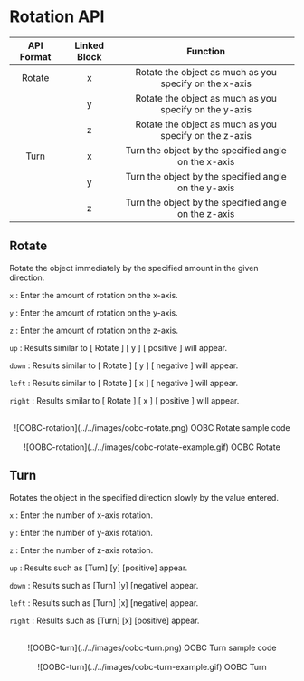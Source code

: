 # Rotation API

| API Format | Linked Block |                        Function                        |
| :--------: | :----------: | :----------------------------------------------------: |
|   Rotate   |      x       | Rotate the object as much as you specify on the x-axis |
|            |      y       | Rotate the object as much as you specify on the y-axis |
|            |      z       | Rotate the object as much as you specify on the z-axis |
|    Turn    |      x       |  Turn the object by the specified angle on the x-axis  |
|            |      y       |  Turn the object by the specified angle on the y-axis  |
|            |      z       |  Turn the object by the specified angle on the z-axis  |

## Rotate

Rotate the object immediately by the specified amount in the given direction.

`x` : Enter the amount of rotation on the x-axis.

`y` : Enter the amount of rotation on the y-axis.

`z` : Enter the amount of rotation on the z-axis.

`up` : Results similar to [ Rotate ] [ y ] [ positive ] will appear.

`down` : Results similar to [ Rotate ] [ y ] [ negative ] will appear.

`left` : Results similar to [ Rotate ] [ x ] [ negative ] will appear.

`right` : Results similar to [ Rotate ] [ x ] [ positive ] will appear.

<br />
<center>
  ![OOBC-rotation](../../images/oobc-rotate.png) OOBC Rotate sample code
</center>

<br />
<center>
  ![OOBC-rotation](../../images/oobc-rotate-example.gif) OOBC Rotate
</center>

## Turn

Rotates the object in the specified direction slowly by the value entered.

`x` : Enter the number of x-axis rotation.

`y` : Enter the number of y-axis rotation.

`z` : Enter the number of z-axis rotation.

`up` : Results such as [Turn] [y] [positive] appear.

`down` : Results such as [Turn] [y] [negative] appear.

`left` : Results such as [Turn] [x] [negative] appear.

`right` : Results such as [Turn] [x] [positive] appear.

<br />
<center>![OOBC-turn](../../images/oobc-turn.png) OOBC Turn sample code</center>

<br />
<center>![OOBC-turn](../../images/oobc-turn-example.gif) OOBC Turn</center>
